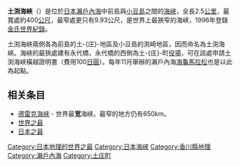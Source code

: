 {{Multiple issues|
{{reference|time=2007-10-27}}
{{Expand language|1=ja|time=2021-04-19T08:29:24+00:00}}
}}
{{Infobox body of water
| name               = 土渕海峽
| native_name        = {{lang|ja|土渕海峡}}
| image              = Dobuchi-channel.jpg
| caption            = 土渕海峽，永代橋和左方的土-{庄}-町役場
| coordinates        = {{coord|34|30|N|134|12|E|region:JP_type:waterbody|display=it}}
| type               = [[海峡|海峡]]
| part_of            = [[濑户内海|濑户内海]]
| basin_countries    = {{JPN}}
| length             = {{convert|2.5|km}}
| width              = {{convert|400|m}}
}}
'''土渕海峽'''（{{jpn|j=土渕海峡|hg=どふちかいきょう|rm=Dohuchi kaikyō|f=y}}）是位於[[日本|日本]][[瀨戶內海|瀨戶內海]]中前島與[[小豆島|小豆島]]之間的[[海峽|海峽]]，全長2.5[[公里|公里]]，最寬處約400[[公尺|公尺]]，最窄處更只有9.93公尺，是世界上最狹窄的海峽，1996年登錄[[金氏世界紀錄|金氏世界紀錄]]。

土渕海峽兩側各為前島的土-{庄}-地區及小豆島的渕崎地區，因而命名為土渕海峽。海峽的最狹處建有永代橋，永代橋的西側為土-{庄}-町[[役場|役場]]，可在該處申請土渕海峽橫越證明書（費用100[[日圓|日圓]]）。每年11月舉辦的瀨戶內海[[海龜馬拉松|海龜馬拉松]]也是以此為起點。

== 相关条目 ==
* [[德雷克海峡|德雷克海峡]] - 世界最'''宽'''海峡。最窄的地方仍有650km。
* [[世界之最|世界之最]]
* [[日本之最|日本之最]]

{{Japan-geo-stub}}
[[Category:日本地理的世界之最|Category:日本地理的世界之最]]
[[Category:日本海峡|Category:日本海峡]]
[[Category:香川縣地理|Category:香川縣地理]]
[[Category:瀨戶內海|Category:瀨戶內海]]
[[Category:土庄町|Category:土庄町]]